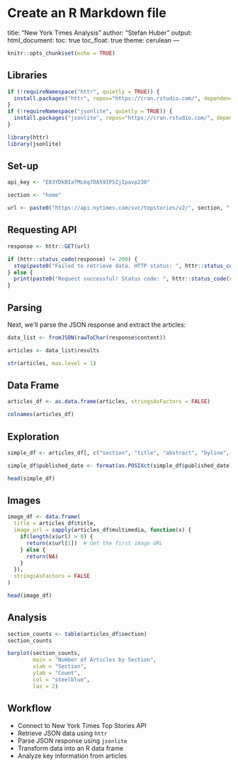 # Create an R Markdown file
title: "New York Times Analysis"
author: "Stefan Huber"
output: 
  html_document:
    toc: true
    toc_float: true
    theme: cerulean
---

```{r setup, include=FALSE}
knitr::opts_chunk$set(echo = TRUE)
```

## Libraries

```{r packages, message=FALSE, warning=FALSE}
if (!requireNamespace("httr", quietly = TRUE)) {
  install.packages("httr", repos="https://cran.rstudio.com/", dependencies = FALSE)
}
if (!requireNamespace("jsonlite", quietly = TRUE)) {
  install.packages("jsonlite", repos="https://cran.rstudio.com/", dependencies = FALSE)
}

library(httr)
library(jsonlite)
```

## Set-up

```{r api_setup}
api_key <- "E83YDkBIafML6q7DA59IP5IjIpavp230"

section <- "home"

url <- paste0("https://api.nytimes.com/svc/topstories/v2/", section, ".json?api-key=", api_key)
```

## Requesting API

```{r api_request}
response <- httr::GET(url)

if (httr::status_code(response) != 200) {
  stop(paste0("Failed to retrieve data. HTTP status: ", httr::status_code(response)))
} else {
  print(paste0("Request successful! Status code: ", httr::status_code(response)))
}
```

## Parsing

Next, we\'ll parse the JSON response and extract the articles:

```{r parse_json}
data_list <- fromJSON(rawToChar(response$content))

articles <- data_list$results

str(articles, max.level = 1)
```

## Data Frame

```{r create_dataframe}
articles_df <- as.data.frame(articles, stringsAsFactors = FALSE)

colnames(articles_df)
```

## Exploration

```{r simplified_df}
simple_df <- articles_df[, c("section", "title", "abstract", "byline", "published_date", "url")]

simple_df$published_date <- format(as.POSIXct(simple_df$published_date), "%B %d, %Y")

head(simple_df)
```

## Images

```{r extract_images}
image_df <- data.frame(
  title = articles_df$title,
  image_url = sapply(articles_df$multimedia, function(x) {
    if(length(x$url) > 0) {
      return(x$url[1])  # Get the first image URL
    } else {
      return(NA)
    }
  }),
  stringsAsFactors = FALSE
)

head(image_df)
```

## Analysis

```{r analyze_sections}
section_counts <- table(articles_df$section)
section_counts

barplot(section_counts, 
        main = "Number of Articles by Section",
        xlab = "Section",
        ylab = "Count",
        col = "steelblue",
        las = 2)
```

## Workflow

- Connect to New York Times Top Stories API
- Retrieve JSON data using `httr`
- Parse JSON response using `jsonlite`
- Transform data into an R data frame
- Analyze key information from articles